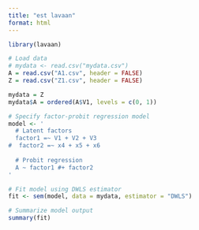 ```yaml
---
title: "est lavaan"
format: html
---
```


```r
library(lavaan)
```

```r
# Load data
# mydata <- read.csv("mydata.csv")
A = read.csv("A1.csv", header = FALSE)
Z = read.csv("Z1.csv", header = FALSE)

mydata = Z
mydata$A = ordered(A$V1, levels = c(0, 1))
```

```r
# Specify factor-probit regression model
model <- '
  # Latent factors
  factor1 =~ V1 + V2 + V3
#  factor2 =~ x4 + x5 + x6
  
  # Probit regression
  A ~ factor1 #+ factor2
'

# Fit model using DWLS estimator
fit <- sem(model, data = mydata, estimator = "DWLS")

# Summarize model output
summary(fit)
```